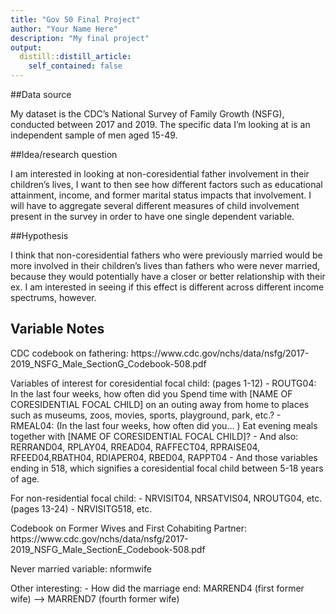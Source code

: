 ```yaml
---
title: "Gov 50 Final Project"
author: "Your Name Here"
description: "My final project"
output:
  distill::distill_article:
    self_contained: false
---
```


##Data source

My dataset is the CDC's National Survey of Family Growth (NSFG), conducted between 2017 and 2019. The specific data I'm looking at is an independent sample of men aged 15-49. 

##Idea/research question

I am interested in looking at non-coresidential father involvement in their children's lives, I want to then see how different factors such as educational attainment, income, and former marital status impacts that involvement. I will have to aggregate several different measures of child involvement present in the survey in order to have one single dependent variable. 

##Hypothesis

I think that non-coresidential fathers who were previously married would be more involved in their children's lives than fathers who were never married, because they would potentially have a closer or better relationship with their ex. I am interested in seeing if this effect is different across different income spectrums, however. 

## Variable Notes

CDC codebook on fathering: https://www.cdc.gov/nchs/data/nsfg/2017-2019_NSFG_Male_SectionG_Codebook-508.pdf

Variables of interest for coresidential focal child: (pages 1-12)
- ROUTG04: In the last four weeks, how often did you
Spend time with [NAME OF CORESIDENTIAL FOCAL CHILD] on an outing away from home to places such as
museums, zoos, movies, sports, playground, park, etc.?
- RMEAL04: (In the last four weeks, how often did you... )
Eat evening meals together with [NAME OF CORESIDENTIAL FOCAL CHILD]?
- And also: RERRAND04, RPLAY04, RREAD04, RAFFECT04, RPRAISE04, RFEED04,RBATH04, RDIAPER04, RBED04, RAPPT04
- And those variables ending in 518, which signifies a coresidential focal child between 5-18 years of age. 

For non-residential focal child:
- NRVISIT04, NRSATVIS04, NROUTG04, etc. (pages 13-24)
- NRVISITG518, etc.

Codebook on Former Wives and First Cohabiting Partner: https://www.cdc.gov/nchs/data/nsfg/2017-2019_NSFG_Male_SectionE_Codebook-508.pdf

Never married variable: nformwife

Other interesting:
- How did the marriage end: MARREND4 (first former wife) --> MARREND7 (fourth former wife)

